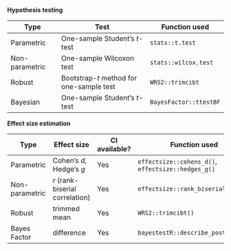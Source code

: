 
**Hypothesis testing**

Type | Test | Function used
------------------ | ------------------------- | -----
Parametric | One-sample Student's *t*-test | `stats::t.test`
Non-parametric | One-sample Wilcoxon test | `stats::wilcox.test`
Robust | Bootstrap-*t* method for one-sample test | `WRS2::trimcibt`
Bayesian | One-sample Student's *t*-test | `BayesFactor::ttestBF`

**Effect size estimation**

Type | Effect size | CI available? | Function used
------------ | ----------------------- | --- | -----
Parametric | Cohen's *d*, Hedge's *g* | Yes | `effectsize::cohens_d()`, `effectsize::hedges_g()`
Non-parametric | *r* (rank-biserial correlation) | Yes | `effectsize::rank_biserial()`
Robust | trimmed mean | Yes | `WRS2::trimcibt()`
Bayes Factor | difference | Yes | `bayestestR::describe_posterior()`
